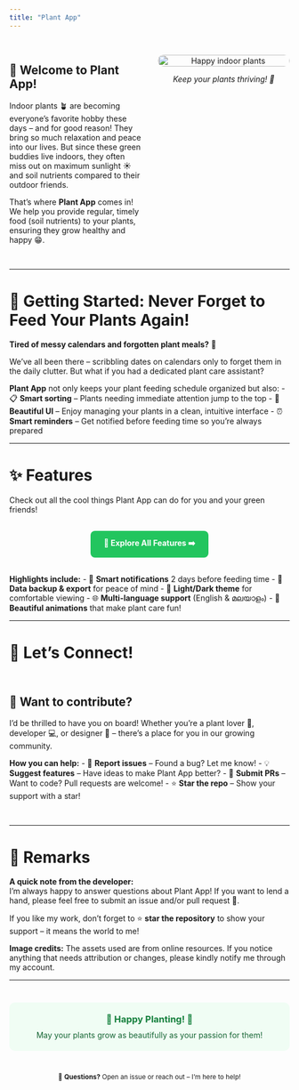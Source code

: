 ```yaml
---
title: "Plant App"
---
```


<div style="display: flex; align-items: flex-start; gap: 30px; margin: 30px 0;">
<div style="flex: 1">

# 🌿 Welcome to Plant App!

Indoor plants 🪴 are becoming everyone's favorite hobby these days – and for good reason! They bring so much relaxation and peace into our lives. But since these green buddies live indoors, they often miss out on maximum sunlight ☀️ and soil nutrients compared to their outdoor friends.

That's where **Plant App** comes in! We help you provide regular, timely food (soil nutrients) to your plants, ensuring they grow healthy and happy 😁.

</div>
<div style="flex: 1; text-align: center;">
<img src="media/pics/photo_2025-09-25_22-57-07.jpg" alt="Happy indoor plants" style="width: 100%; max-width: 250px; border-radius: 15px;"/>

<em>Keep your plants thriving! 🌱</em>
</div>
</div>

---

# 🚀 Getting Started: Never Forget to Feed Your Plants Again!

**Tired of messy calendars and forgotten plant meals?** 📅

We've all been there – scribbling dates on calendars only to forget them in the daily clutter. But what if you had a dedicated plant care assistant?

**Plant App** not only keeps your plant feeding schedule organized but also:
- 📋 **Smart sorting** – Plants needing immediate attention jump to the top
- 🎨 **Beautiful UI** – Enjoy managing your plants in a clean, intuitive interface
- ⏰ **Smart reminders** – Get notified before feeding time so you're always prepared

---

# ✨ Features

Check out all the cool things Plant App can do for you and your green friends!

<div style="text-align: center; margin: 30px 0;">
<a href="features.qmd" style="display: inline-block; background: #22c55e; color: white; padding: 12px 24px; border-radius: 8px; text-decoration: none; font-weight: bold; transition: all 0.3s;">
🌿 Explore All Features ➡️
</a>
</div>

**Highlights include:**
- 🔔 **Smart notifications** 2 days before feeding time
- 💾 **Data backup & export** for peace of mind
- 🎨 **Light/Dark theme** for comfortable viewing
- 🌐 **Multi-language support** (English & മലയാളം)
- 📱 **Beautiful animations** that make plant care fun!

---

# 💬 Let's Connect!

<div style="display: flex; align-items: center; gap: 20px; margin: 30px 0;">
<div style="flex: 1">

## 🤝 Want to contribute?

I'd be thrilled to have you on board! Whether you're a plant lover 🌱, developer 💻, or designer 🎨 – there's a place for you in our growing community.

**How you can help:**
- 🐛 **Report issues** – Found a bug? Let me know!
- 💡 **Suggest features** – Have ideas to make Plant App better?
- 🔧 **Submit PRs** – Want to code? Pull requests are welcome!
- ⭐ **Star the repo** – Show your support with a star!

<!-- </div>
<div style="flex: 1; text-align: center;">
<img src="https://images.unsplash.com/photo-1556655848-ccc90e435d11?w=300" alt="Community gardening" style="width: 100%; max-width: 250px; border-radius: 15px;"/>
<em>Join our growing community! 🌟</em> -->

</div>
</div> 

---

# 📝 Remarks

**A quick note from the developer:**  
I'm always happy to answer questions about Plant App! If you want to lend a hand, please feel free to submit an issue and/or pull request 🙂. 

If you like my work, don't forget to ⭐ **star the repository** to show your support – it means the world to me!

**Image credits:** The assets used are from online resources. If you notice anything that needs attribution or changes, please kindly notify me through my account.

---

<div style="text-align: center; background: #f0fdf4; padding: 20px; border-radius: 10px; margin: 40px 0;">
<h3 style="color: #15803d; margin: 0;">🌱 Happy Planting! 🌱</h3>
<p style="margin: 10px 0 0 0; color: #166534;">May your plants grow as beautifully as your passion for them!</p>
</div>

<div style="text-align: center; margin-top: 30px;">
<small>📧 <strong>Questions?</strong> Open an issue or reach out – I'm here to help! </small>
</div>